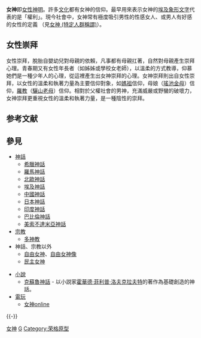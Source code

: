 {{otheruses}}
'''女神'''即[[女性|女性]][[神明|神明]]。許多[[文化|文化]]都有女神的信仰。最早用來表示女神的[[埃及象形文字|埃及象形文字]]代表的是「權利」。現今社會中，女神常有極度吸引男性的性感女人、或男人有好感的女性的定義 （見[[女神_(特定人群稱謂)|女神 (特定人群稱謂)]]）。

== 女性崇拜 ==
女性崇拜，脫胎自嬰幼兒對母親的依賴，凡事都有母親扛著，自然對母親產生崇拜心理。青春期又有女性年長者（如姊姊或學校女老師），以溫柔的方式教導，仰慕她們是一種少年人的心理，從這裡產生出女神崇拜的心理。女神崇拜則出自女性崇拜，以女性的溫柔和執著力量為主要信仰對象，如[[媽祖|媽祖]]信仰，母娘（[[瑤池金母|瑤池金母]]）信仰，[[羅教|羅教]]（[[驪山老母|驪山老母]]）信仰。相對於父權社會的男神，充滿威嚴或野蠻的破壞力，女神崇拜更重視女性的溫柔和執著力量，是一種陰性的崇拜。

== 参考文献 ==
{{Reflist}}

== 參見 ==
* [[神話|神話]]
** [[希臘神話|希臘神話]]
** [[羅馬神話|羅馬神話]]
** [[北歐神話|北歐神話]]
** [[埃及神話|埃及神話]]
** [[中國神話|中國神話]]
** [[日本神話|日本神話]]
** [[印度神話|印度神話]]
** [[巴比倫神話|巴比倫神話]]
** [[美索不達米亞神話|美索不達米亞神話]]
* [[宗教|宗教]]
** [[多神教|多神教]]
* 神話、宗教以外
** [[自由女神|自由女神]]、[[自由女神像|自由女神像]]
** [[民主女神|民主女神]]

* [[小說|小說]]
** [[克蘇魯神話|克蘇魯神話]] - 以小説家[[霍華德·菲利普·洛夫克拉夫特|霍華德·菲利普·洛夫克拉夫特]]的著作為基礎創造的神話。
* [[電玩|電玩]]
** [[女神online|女神online]]
{{-}}
{{Authority control}}

[[Category:女神|]]
[[Category:性別研究|G]]
[[Category:荣格原型|Category:荣格原型]]

{{Myth-stub}}